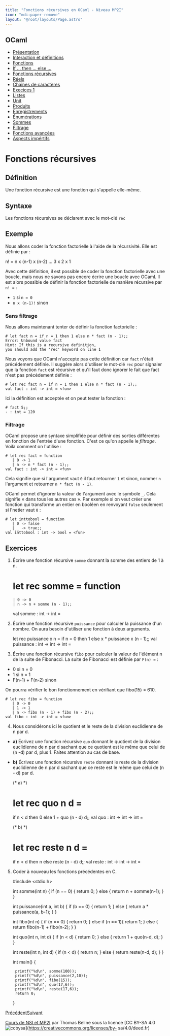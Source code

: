 ```yaml
---
title: "Fonctions récursives en OCaml - Niveau MP2I"
icon: "mdi:paper-remove"
layout: "@root/layouts/Page.astro"
---
```

 
## OCaml

  * [Présentation](.)
  * [Interaction et définitions](interaction-definition)
  * [Fonctions](fonctions)
  * [If … then … else …](if-then-else)
  * [Fonctions récursives](fonctions-recursives)
  * [Réels](reels)
  * [Chaînes de caractères](string)
  * [Execices 1](exercices-1)
  * [Listes](listes)
  * [Unit](unit)
  * [Produits](produits)
  * [Enregistrements](enregistrements)
  * [Énumérations](enumerations)
  * [Sommes](sommes)
  * [Filtrage](filtrage)
  * [Fonctions avancées](fonctions-avancees)
  * [Aspects impértifs](aspects-imperatifs)

# Fonctions récursives

## Définition

Une fonction récursive est une fonction qui s'appelle elle-même.

## Syntaxe

Les fonctions récursives se déclarent avec le mot-clé `rec`

## Exemple

Nous allons coder la fonction factorielle à l'aide de la récursivité. Elle est
définie par :

n! = n x (n-1) x (n-2) … 3 x 2 x 1

Avec cette définition, il est possible de coder la fonction factorielle avec
une boucle, mais nous ne savons pas encore écrire une boucle avec OCaml. Il
est alors possible de définir la fonction factorielle de manière récursive par
`n! =` :

  * `1` si `n = 0`
  * `n x (n-1)!` sinon

### Sans filtrage

Nous allons maintenant tenter de définir la fonction factorielle :

    
    
    # let fact n = if n = 1 then 1 else n * fact (n - 1);;
    Error: Unbound value fact
    Hint: If this is a recursive definition,
    you should add the 'rec' keyword on line 1

Nous voyons que OCaml n'accepte pas cette définition car `fact` n'était
précédement définie. Il suggère alors d'utiliser le mot-clé `rec` pour
signaler que la fonction `fact` est récursive et qu'il faut donc ignorer le
fait que fact n'est pas précédement définie :

    
    
    # let rec fact n = if n = 1 then 1 else n * fact (n - 1);;
    val fact : int -> int = <fun>

Ici la définition est acceptée et on peut tester la fonction :

    
    
    # fact 5;;
    - : int = 120

### Filtrage

OCaml propose une syntaxe simplifiée pour définir des sorties différentes en
fonction de l'entrée d'une fonction. C'est ce qu'on appelle le _filtrage_.
Voilà comment on l'utilise :

    
    
    # let rec fact = function
       | 0 -> 1
       | n -> n * fact (n - 1);;
    val fact : int -> int = <fun>

Cela signifie que si l'argument vaut `0` il faut retourner `1` et sinon,
nommer `n` l'argument et retourner `n * fact (n - 1)`.

OCaml permet d'ignorer la valeur de l'argument avec le symbole `_`. Cela
signifie « dans tous les autres cas ». Par exemple si on veut créer une
fonction qui transforme un entier en booléen en renvoyant `false` seulement si
l'netier vaut `0` :

    
    
    # let inttobool = function
       | 0 -> false
       | _ -> true;;
    val inttobool : int -> bool = <fun>

## Exercices

1. Écrire une fonction récursive `somme` donnant la somme des entiers de 1
à n.

    
    
    # let rec somme = function
       | 0 -> 0
       | n -> n + somme (n - 1);;
    val somme : int -> int = <fun>

2. Écrire une fonction récursive `puissance` pour calculer la puissance
d'un nombre. On aura besoin d'utiliser une fonction à deux arguments.

    
    
    let rec puissance x n =
       if n = 0 then 1
       else x * puissance x (n - 1);;
    val puissance : int -> int -> int = <fun>

3. Écrire une fonction récursive `fibo` pour calculer la valeur de
l'élément n de la suite de Fibonacci. La suite de Fibonacci est définie par
`F(n) =` :

  * 0 si n = 0
  * 1 si n = 1
  * F(n-1) + F(n-2) sinon

On pourra vérifier le bon fonctionnement en vérifiant que fibo(15) = 610.

    
    
    # let rec fibo = function
       | 0 -> 0
       | 1 -> 1
       | n -> fibo (n - 1) + fibo (n - 2);;
    val fibo : int -> int = <fun>

4. Nous considérons ici le quotient et le reste de la division euclidienne
de n par d.

  * **a)** Écrivez une fonction récursive `quo` donnant le quotient de la division euclidienne de n par d sachant que ce quotient est le même que celui de (n -d) par d, plus 1. Faites attention au cas de base.
  * **b)** Écrivez une fonction récursive `reste` donnant le reste de la division euclidienne de n par d sachant que ce reste est le même que celui de (n - d) par d.

    
    
    (* a) *)
    # let rec quo n d =
       if n < d then 0
       else 1 + quo (n - d) d;;
    val quo : int -> int -> int = <fun>
    
    (* b) *)
    # let rec reste n d =
       if n < d then n
       else reste (n - d) d;;
    val reste : int -> int -> int = <fun>

5. Coder à nouveau les fonctions précédentes en C.

    
    
    #include <stdio.h>
    
    int somme(int n) {
    	if (n == 0) {
    		return 0;
    	} else {
    		return n + somme(n-1);
    	}
    }
    
    int puissance(int a, int b) {
    	if (b == 0) {
    		return 1;
    	} else {
    		return a * puissance(a, b-1);
    	}
    }
    
    int fibo(int n) {
    	if (n == 0) {
    		return 0;
    	} else if (n == 1){
    		return 1;
    	} else {
    		return fibo(n-1) + fibo(n-2);
    	}
    }
    
    int quo(int n, int d) {
    	if (n < d) {
    		return 0;
    	} else {
    		return 1 + quo(n-d, d);
    	}
    }
    
    int reste(int n, int d) {
    	if (n < d) {
    		return n;
    	} else {
    		return reste(n-d, d);
    	}
    }
    
    int main() {
    	
    	printf("%d\n", somme(100));
    	printf("%d\n", puissance(2,10));
    	printf("%d\n", fibo(15));
    	printf("%d\n", quo(17,6));
    	printf("%d\n", reste(17,6));
    	return 0;
    }

[Précédent](if-then-else)[Suivant](reels)

[Cours de NSI et MP2I](https://kxs.fr/cours/) par Thomas Beline sous la
licence [CC BY-SA 4.0
![ccbysa](//cours/ccbysa.svg)](https://creativecommons.org/licenses/by-
sa/4.0/deed.fr)

